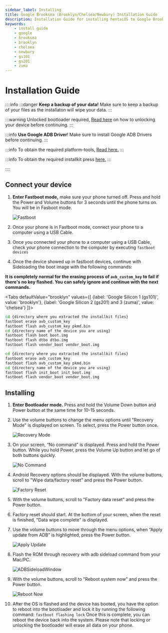 ```yaml
---
sidebar_label: Installing
title: Google Brooksea (Brooklyn/Chelsea/Newbury) Installation Guide
description: Installation Guide for installing hentaiOS to Google Brooksea (Google Pixel with Google Silicon) devices
keywords:
    - install guide
    - google
    - brooksea
    - brooklyn
    - chelsea
    - newbury
    - gs101
    - gs201
    - zuma
---
```


# Installation Guide

::::info
:::danger
**Keep a backup of your data!** Make sure to keep a backup of your files as the installaton will wipe your data.
:::

:::warning
Unlocked bootloader required, [Read here](https://source.android.com/docs/core/architecture/bootloader/locking_unlocking) on how to unlocking your device before continuing.
:::

:::info
**Use Google ADB Driver**! Make sure to install Google ADB Drivers before continuing.
:::

:::info
To obtain the required platform-tools, [Read here.](/docs/installation/installing-requirements)
:::

:::info
To obtain the required installkit press [here.](https://get.hentaios.com/download?id=a54099bc48f074c8&rv=2)
:::

::::

## Connect your device

1. **Enter Fastboot mode,** make sure your phone turned off. Press and hold the Power and Volume buttons for 3 seconds until the phone turns on. You will be in Fasboot mode.

   ![Fastboot](/img/pixel-install-assets/fastboot.svg)

2. Once your phone is in Fastboot mode, connect your phone to a computer using a USB Cable.
3. Once you connected your phone to a computer using a USB Cable, check your phone connection to the computer by executing `fastboot devices`
4. Once the device showed up in fastboot devices, continue with Sideloading the boot image with the following commands:

**It is completely normal for the erasing process of `avb_custom_key` to fail if there's no key flashed. You can safely ignore and continue with the next commands.**

<Tabs
    defaultValue="brooklyn"
    values={[
        {label: 'Google Silicon 1 (gs101)', value: 'brooklyn'},
        {label: 'Google Silicon 2 (gs201) and 3 (zuma)', value: 'chelsea'}
    ]}>
<TabItem value="brooklyn">

``` bash
cd {directory where you extracted the installkit files}
fastboot erase avb_custom_key
fastboot flash avb_custom_key pkmd.bin
cd {directory name of the device you are using}
fastboot flash boot boot.img
fastboot flash dtbo dtbo.img
fastboot flash vendor_boot vendor_boot.img
```

</TabItem>
<TabItem value="chelsea">

``` bash
cd {directory where you extracted the installkit files}
fastboot erase avb_custom_key
fastboot flash avb_custom_key pkmd.bin
cd {directory name of the device you are using}
fastboot flash init_boot init_boot.img
fastboot flash vendor_boot vendor_boot.img
```

</TabItem>
</Tabs>

## Installing

1. **Enter Bootloader mode.** Press and hold the Volume Down button and Power button at the same time for 10-15 seconds.
2. Use the volume buttons to change the menu options until "Recovery Mode" is displayed on screen. To select, press the Power button once.

    ![Recovery Mode](/img/pixel-install-assets/recovery-mode.svg)

3. On your screen, “No command” is displayed. Press and hold the Power button. While you hold Power, press the Volume Up button and let go of both buttons quickly.

    ![No Command](/img/pixel-install-assets/key-combination.svg)

4. Android Recovery options should be displayed. With the volume buttons, scroll to "Wipe data/factory reset" and press the Power button.

     ![Factory Reset](/img/pixel-install-assets/factory-reset.svg)

5. With the volume buttons, scroll to "Factory data reset" and press the Power button.
6. Factory reset should start. At the bottom of your screen, when the reset is finished, "Data wipe complete" is displayed.
7. Use the volume buttons to move through the menu options, when “Apply update from ADB” is highlighted, press the Power button.

    ![Apply Update](/img/pixel-install-assets/apply-update.svg)

8. Flash the ROM through recovery with adb sideload command from your Mac/PC.

    ![ADBSideloadWindow](/img/install-assets/adb-sideload-window.svg)

9. With the volume buttons, scroll to "Reboot system now" and press the Power button.

    ![Reboot Now](/img/pixel-install-assets/reboot-now.svg)

10. After the OS is flashed and the device has booted, you have the option to reboot into the bootloader and lock it by running the following command:
`fastboot flashing lock`
Once this is complete, you can reboot the device back into the system. Please note that locking or unlocking the bootloader will erase all data on your phone.
